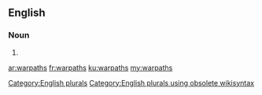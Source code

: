 ==English==

===Noun===
{{head|en}}

# {{plural of|warpath}}

[[Category:English plurals]][[Category:English plurals using obsolete wikisyntax]]

[[ar:warpaths]]
[[fr:warpaths]]
[[ku:warpaths]]
[[my:warpaths]]